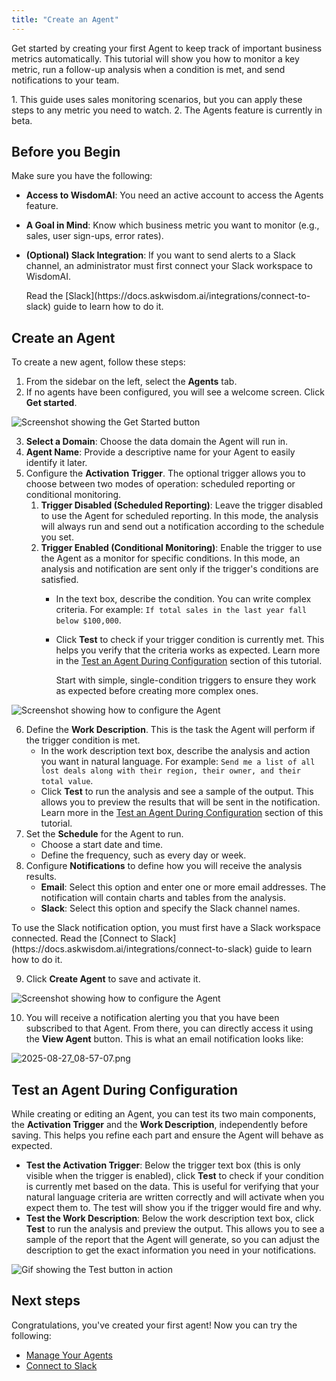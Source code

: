 ```yaml
---
title: "Create an Agent"
---
```


Get started by creating your first Agent to keep track of important business metrics automatically. This tutorial will show you how to monitor a key metric, run a follow-up analysis when a condition is met, and send notifications to your team.

<Note>
  1. This guide uses sales monitoring scenarios, but you can apply these steps to any metric you need to watch.
  2. The Agents feature is currently in beta.
</Note>

## Before you Begin

Make sure you have the following:

- **Access to WisdomAI**: You need an active account to access the Agents feature.
- **A Goal in Mind**: Know which business metric you want to monitor (e.g., sales, user sign-ups, error rates).
- **(Optional) Slack Integration**: If you want to send alerts to a Slack channel, an administrator must first connect your Slack workspace to WisdomAI.

  <Note>
    Read the [Slack](https://docs.askwisdom.ai/integrations/connect-to-slack) guide to learn how to do it.
  </Note>

## Create an Agent

To create a new agent, follow these steps:

1. From the sidebar on the left, select the **Agents** tab.
2. If no agents have been configured, you will see a welcome screen. Click **Get started**.

![Screenshot showing the Get Started button](/images/2025-08-26_12-26-03.png)

3. **Select a Domain**: Choose the data domain the Agent will run in.
4. **Agent Name**: Provide a descriptive name for your Agent to easily identify it later.
5. Configure the **Activation** **Trigger**. The optional trigger allows you to choose between two modes of operation: scheduled reporting or conditional monitoring.
   1. **Trigger Disabled (Scheduled Reporting)**: Leave the trigger disabled to use the Agent for scheduled reporting. In this mode, the analysis will always run and send out a notification according to the schedule you set.
   2. **Trigger Enabled (Conditional Monitoring)**: Enable the trigger to use the Agent as a monitor for specific conditions. In this mode, an analysis and notification are sent only if the trigger's conditions are satisfied.
      - In the text box, describe the condition. You can write complex criteria. For example: `If total sales in the last year fall below $100,000`.
      - Click **Test** to check if your trigger condition is currently met. This helps you verify that the criteria works as expected. Learn more in the [Test an Agent During Configuration](#test-an-agent-during-configuration) section of this tutorial.

        <Tip>
          Start with simple, single-condition triggers to ensure they work as expected before creating more complex ones.
        </Tip>

![Screenshot showing how to configure the Agent](/images/agent-new-ui-02.png)

6. Define the **Work Description**. This is the task the Agent will perform if the trigger condition is met.
   - In the work description text box, describe the analysis and action you want in natural language. For example: `Send me a list of all lost deals along with their region, their owner, and their total value`.
   - Click **Test** to run the analysis and see a sample of the output. This allows you to preview the results that will be sent in the notification. Learn more in the [Test an Agent During Configuration](#test-an-agent-during-configuration) section of this tutorial.
7. Set the **Schedule** for the Agent to run.
   - Choose a start date and time.
   - Define the frequency, such as every day or week.
8. Configure **Notifications** to define how you will receive the analysis results.
   - **Email**: Select this option and enter one or more email addresses. The notification will contain charts and tables from the analysis.
   - **Slack**: Select this option and specify the Slack channel names.

<Note>
  To use the Slack notification option, you must first have a Slack workspace connected. Read the [Connect to Slack](https://docs.askwisdom.ai/integrations/connect-to-slack) guide to learn how to do it.
</Note>

9. Click **Create Agent** to save and activate it.

![Screenshot showing how to configure the Agent](/images/agent-new-ui-09.png)

10. You will receive a notification alerting you that you have been subscribed to that Agent. From there, you can directly access it using the **View Agent** button. This is what an email notification looks like:

![2025-08-27_08-57-07.png](/images/2025-08-27_08-57-07.png)

## Test an Agent During Configuration

While creating or editing an Agent, you can test its two main components, the **Activation Trigger** and the **Work Description**, independently before saving. This helps you refine each part and ensure the Agent will behave as expected.

- **Test the Activation Trigger**: Below the trigger text box (this is only visible when the trigger is enabled), click **Test** to check if your condition is currently met based on the data. This is useful for verifying that your natural language criteria are written correctly and will activate when you expect them to. The test will show you if the trigger would fire and why.
- **Test the Work Description**: Below the work description text box, click **Test** to run the analysis and preview the output. This allows you to see a sample of the report that the Agent will generate, so you can adjust the description to get the exact information you need in your notifications.

![Gif showing the Test button in action](/images/agent-new-ui-gif.gif)

## Next steps

Congratulations, you've created your first agent\! Now you can try the following:

- [Manage Your Agents](https://docs.askwisdom.ai/advanced-features/agents/manage-agents)
- [Connect to Slack](https://docs.askwisdom.ai/integrations/connect-to-slack)